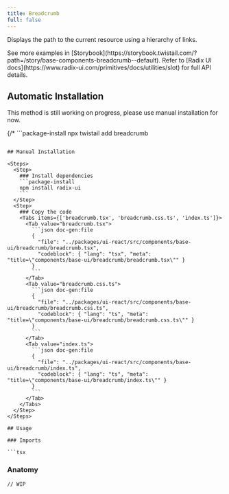 ```yaml
---
title: Breadcrumb
full: false
---
```


Displays the path to the current resource using a hierarchy of links.

<Callout type='info'>
  See more examples in [Storybook](https://storybook.twistail.com/?path=/story/base-components-breadcrumb--default).
  Refer to [Radix UI docs](https://www.radix-ui.com/primitives/docs/utilities/slot) for full API details.
</Callout>

## Automatic Installation

<Callout type='warn'>
  This method is still working on progress, please use manual installation for now.
</Callout>

{/* ```package-install
npx twistail add breadcrumb
``` */}

## Manual Installation

<Steps>
  <Step>
    ### Install dependencies
    ```package-install
    npm install radix-ui
    ```
  </Step>
  <Step>
    ### Copy the code
    <Tabs items={['breadcrumb.tsx', 'breadcrumb.css.ts', 'index.ts']}>
      <Tab value="breadcrumb.tsx">
        ```json doc-gen:file
        {
          "file": "../packages/ui-react/src/components/base-ui/breadcrumb/breadcrumb.tsx",
          "codeblock": { "lang": "tsx", "meta": "title=\"components/base-ui/breadcrumb/breadcrumb.tsx\"" }
        }
        ```
      </Tab>
      <Tab value="breadcrumb.css.ts">
        ```json doc-gen:file
        {
          "file": "../packages/ui-react/src/components/base-ui/breadcrumb/breadcrumb.css.ts",
          "codeblock": { "lang": "ts", "meta": "title=\"components/base-ui/breadcrumb/breadcrumb.css.ts\"" }
        }
        ```
      </Tab>
      <Tab value="index.ts">
        ```json doc-gen:file
        {
          "file": "../packages/ui-react/src/components/base-ui/breadcrumb/index.ts",
          "codeblock": { "lang": "ts", "meta": "title=\"components/base-ui/breadcrumb/index.ts\"" }
        }
        ```
      </Tab>
    </Tabs>
  </Step>
</Steps>

## Usage

### Imports

```tsx
```

### Anatomy

```tsx
// WIP
```
